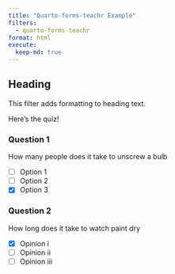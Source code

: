 ```yaml
---
title: "Quarto-forms-teachr Example"
filters:
  - quarto-forms-teachr
format: html
execute:
  keep-md: true
---
```


## Heading

This filter adds formatting to heading text.

Here's the quiz!

### Question 1

How many people does it take to unscrew a bulb

:::{.quiz}
- [ ] [Option 1]{hint="Try the other"}
- [ ] [Option 2]{hint="Try the other"}
- [X] [Option 3]{hint="Correct!"}
:::

### Question 2

How long does it take to watch paint dry

:::{.quiz}
- [X] [Opinion i]{hint="Yes Correct"}
- [ ] [Opinion ii]{hint="Try the other"}
- [ ] [Opinion iii]{hint="Try the other"}
:::
